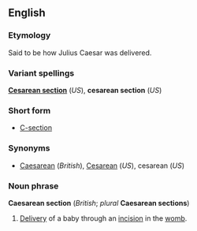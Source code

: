 ==English==
===Etymology===
Said to be how Julius Caesar was delivered.

===Variant spellings===
'''[[Cesarean section]]''' (''US''), '''cesarean section''' (''US'')

===Short form===
*[[C-section]]

===Synonyms===
*[[Caesarean]] (''British''), [[Cesarean]] (''US''), cesarean (''US'')

===Noun phrase===
'''Caesarean section''' (''British''; ''plural'' '''Caesarean sections''')

#[[Delivery]] of a baby through an [[incision]] in the [[womb]].